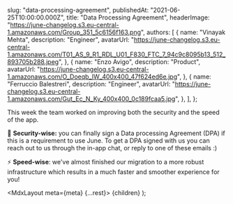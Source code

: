 
  slug: "data-processing-agreement",
  publishedAt: "2021-06-25T10:00:00.000Z",
  title: "Data Processing Agreement",
  headerImage:
    "https://june-changelog.s3.eu-central-1.amazonaws.com/Group_351_5c6156f163.png",
  authors: [
    {
      name: "Vinayak Mehta",
      description: "Engineer",
      avatarUrl:
        "https://june-changelog.s3.eu-central-1.amazonaws.com/T01_AS_9_R1_RDL_U01_F830_FTC_7_94c9c8095b13_512_893705b288.jpeg",
    },
    {
      name: "Enzo Avigo",
      description: "Product",
      avatarUrl:
        "https://june-changelog.s3.eu-central-1.amazonaws.com/O_Doeqb_IW_400x400_47f624ed6e.jpg",
    },
    {
      name: "Ferruccio Balestreri",
      description: "Engineer",
      avatarUrl:
        "https://june-changelog.s3.eu-central-1.amazonaws.com/Gut_Ec_N_Ky_400x400_0c189fcaa5.jpg",
    },
  ],
};

This week the team worked on improving both the security and the speed of the app.

🔐 **Security-wise:** you can finally sign a Data processing Agreement (DPA) if this is a requirement to use June. To get a DPA signed with us you can reach out to us through the in-app chat, or reply to one of these emails :)

⚡️ **Speed-wise**: we've almost finished our migration to a more robust infrastructure which results in a much faster and smoother experience for you!

  <MdxLayout meta={meta} {...rest}>
    {children}
  </MdxLayout>
);
